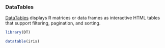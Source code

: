 
### DataTables

[DataTables](http://rstudio.github.io/DT/) displays R matrices or data frames as interactive HTML tables that support filtering, pagination, and sorting.

```r
library(DT)
```


```r
datatable(iris)
```
